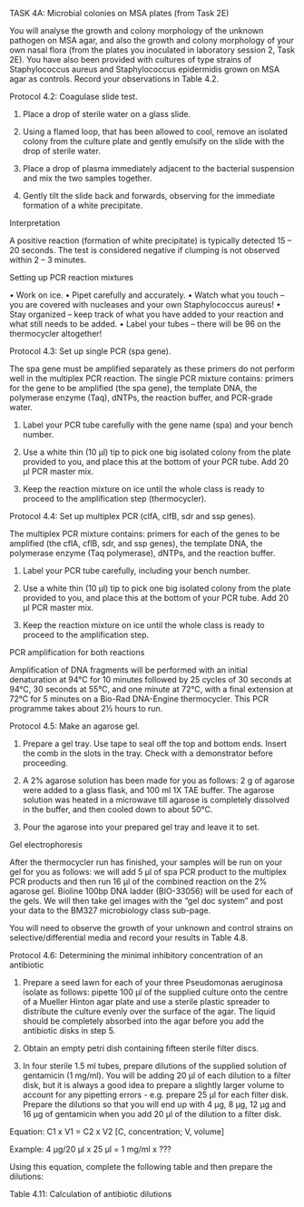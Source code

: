 TASK 4A:	Microbial colonies on MSA plates (from Task 2E)

You will analyse the growth and colony morphology of the unknown pathogen on MSA agar, and also the growth and colony morphology of your own nasal flora (from the plates you inoculated in laboratory session 2, Task 2E). You have also been provided with cultures of type strains of Staphylococcus aureus and Staphylococcus epidermidis grown on MSA agar as controls. Record your observations in Table 4.2.

Protocol 4.2: Coagulase slide test.

1.	Place a drop of sterile water on a glass slide.

2.	Using a flamed loop, that has been allowed to cool, remove an isolated colony from the culture plate and gently emulsify on the slide with the drop of sterile water.

3.	Place a drop of plasma immediately adjacent to the bacterial suspension and mix the two samples together.

4.	Gently tilt the slide back and forwards, observing for the immediate formation of a white precipitate.

Interpretation

A positive reaction (formation of white precipitate) is typically detected 15 – 20 seconds. The test is considered negative if clumping is not observed within 2 – 3 minutes.



Setting up PCR reaction mixtures

•	Work on ice.
•	Pipet carefully and accurately.
•	Watch what you touch – you are covered with nucleases and your own Staphylococcus aureus!
•	Stay organized – keep track of what you have added to your reaction and what still needs to be added.
•	Label your tubes – there will be 96 on the thermocycler altogether!

Protocol 4.3: Set up single PCR (spa gene).

The spa gene must be amplified separately as these primers do not perform well in the multiplex PCR reaction. The single PCR mixture contains: primers for the gene to be amplified (the spa gene), the template DNA, the polymerase enzyme (Taq), dNTPs, the reaction buffer, and PCR-grade water.

1.	Label your PCR tube carefully with the gene name (spa) and your bench number.

2.	Use a white thin (10 μl) tip to pick one big isolated colony from the plate provided to you, and place this at the bottom of your PCR tube. Add 20 μl PCR master mix.

3.	Keep the reaction mixture on ice until the whole class is ready to proceed to the amplification step (thermocycler).

Protocol 4.4: Set up multiplex PCR (clfA, clfB, sdr and ssp genes).

The multiplex PCR mixture contains: primers for each of the genes to be amplified (the cflA, cflB, sdr, and ssp genes), the template DNA, the polymerase enzyme (Taq polymerase), dNTPs, and the reaction buffer.

1.	Label your PCR tube carefully, including your bench number.

2.	Use a white thin (10 μl) tip to pick one big isolated colony from the plate provided to you, and place this at the bottom of your PCR tube. Add 20 μl PCR master mix.

3.	Keep the reaction mixture on ice until the whole class is ready to proceed to the amplification step.

PCR amplification for both reactions

Amplification of DNA fragments will be performed with an initial denaturation at 94°C for 10 minutes followed by 25 cycles of 30 seconds at 94°C, 30 seconds at 55°C, and one minute at 72°C, with a final extension at 72°C for 5 minutes on a Bio-Rad DNA-Engine thermocycler. This PCR programme takes about 2½ hours to run.

Protocol 4.5: Make an agarose gel.

1.	Prepare a gel tray. Use tape to seal off the top and bottom ends. Insert the comb in the slots in the tray. Check with a demonstrator before proceeding.

2.	A 2% agarose solution has been made for you as follows: 2 g of agarose were added to a glass flask, and 100 ml 1X TAE buffer. The agarose solution was heated in a microwave till agarose is completely dissolved in the buffer, and then cooled down to about 50°C.

3.	Pour the agarose into your prepared gel tray and leave it to set.

Gel electrophoresis

After the thermocycler run has finished, your samples will be run on your gel for you as follows: we will add 5 µl of spa PCR product to the multiplex PCR products and then run 16 µl of the combined reaction on the 2% agarose gel. Bioline 100bp DNA ladder (BIO-33056) will be used for each of the gels. We will then take gel images with the “gel doc system” and post your data to the BM327 microbiology class sub-page.

You will need to observe the growth of your unknown and control strains on selective/differential media and record your results in Table 4.8. 



Protocol 4.6: Determining the minimal inhibitory concentration of an antibiotic

1.	Prepare a seed lawn for each of your three Pseudomonas aeruginosa isolate as follows: pipette 100 µl of the supplied culture onto the centre of a Mueller Hinton agar plate and use a sterile plastic spreader to distribute the culture evenly over the surface of the agar. The liquid should be completely absorbed into the agar before you add the antibiotic disks in step 5.

2.	Obtain an empty petri dish containing fifteen sterile filter discs.

3.	In four sterile 1.5 ml tubes, prepare dilutions of the supplied solution of gentamicin (1 mg/ml). You will be adding 20 µl of each dilution to a filter disk, but it is always a good idea to prepare a slightly larger volume to account for any pipetting errors - e.g. prepare 25 µl for each filter disk. Prepare the dilutions so that you will end up with 4 µg, 8 µg, 12 µg and 16 µg of gentamicin when you add 20 µl of the dilution to a filter disk.

Equation:	C1 x V1 = C2 x V2	[C, concentration; V, volume]

Example:	4 µg/20 µl x 25 µl = 1 mg/ml x ???

Using this equation, complete the following table and then prepare the dilutions:


Table 4.11: Calculation of antibiotic dilutions